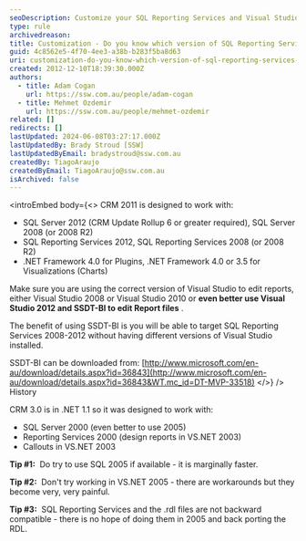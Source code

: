 ```yaml
---
seoDescription: Customize your SQL Reporting Services and Visual Studio experience by knowing which version you are using to ensure compatibility with CRM 2011.
type: rule
archivedreason:
title: Customization - Do you know which version of SQL Reporting Services and Visual Studio you are using?
guid: 4c8562e5-4f70-4ee3-a38b-b283f5ba8d63
uri: customization-do-you-know-which-version-of-sql-reporting-services-and-visual-studio-you-are-using
created: 2012-12-10T18:39:30.000Z
authors:
  - title: Adam Cogan
    url: https://ssw.com.au/people/adam-cogan
  - title: Mehmet Ozdemir
    url: https://ssw.com.au/people/mehmet-ozdemir
related: []
redirects: []
lastUpdated: 2024-06-08T03:27:17.000Z
lastUpdatedBy: Brady Stroud [SSW]
lastUpdatedByEmail: bradystroud@ssw.com.au
createdBy: TiagoAraujo
createdByEmail: TiagoAraujo@ssw.com.au
isArchived: false
---
```


<introEmbed
  body={<>
CRM 2011 is designed to work with:

* SQL Server 2012 (CRM Update Rollup 6 or greater required), SQL Server 2008 (or 2008 R2)
* SQL Reporting Services 2012, SQL Reporting Services 2008 (or 2008 R2)
* .NET Framework 4.0 for Plugins, .NET Framework 4.0 or 3.5 for Visualizations (Charts)

Make sure you are using the correct version of Visual Studio to edit reports, either Visual Studio 2008 or Visual Studio 2010 or **even better use Visual Studio 2012 and SSDT-BI to edit Report files** .

The benefit of using SSDT-BI is you will be able to target SQL Reporting Services 2008-2012 without having different versions of Visual Studio installed.

SSDT-BI can be downloaded from: [http://www.microsoft.com/en-au/download/details.aspx?id=36843](http://www.microsoft.com/en-au/download/details.aspx?id=36843&WT.mc_id=DT-MVP-33518)
  </>}
/>
History

CRM 3.0 is in .NET 1.1 so it was designed to work with:

* SQL Server 2000 (even better to use 2005)
* Reporting Services 2000 (design reports in VS.NET 2003)
* Callouts in VS.NET 2003

**Tip #1:**  Do try to use SQL 2005 if available - it is marginally faster.

**Tip #2:**  Don't try working in VS.NET 2005 - there are workarounds but they become very, very painful.

**Tip #3:**  SQL Reporting Services and the .rdl files are not backward compatible - there is no hope of doing them in 2005 and back porting the RDL.
